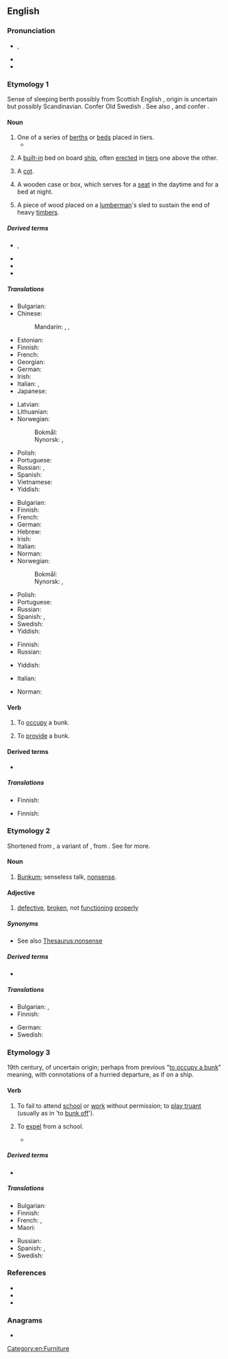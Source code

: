 {{also|Bunk}}
==English==
{{wikipedia}}

===Pronunciation===
* {{enPR|bŭngk}}, {{IPA|en|/bʌŋk/}}
* {{audio|en|En-au-bunk.ogg|Audio (AU)}}
* {{rhymes|en|ʌŋk|s=1}}

===Etymology 1===
Sense of sleeping berth possibly from Scottish English {{m|en|bunker||seat, bench}}, origin is uncertain but possibly Scandinavian.
Confer Old Swedish {{m|gmq-osw|bunke||boards used to protect the cargo of a ship}}.
See also {{m|en|boarding}}, {{m|en|flooring}} and confer {{m|en|bunch}}.

====Noun====
{{en-noun}}

# One of a series of [[berth]]s or [[bed]]s placed in tiers.
#* {{quote-book|en|year=1913|author=[[w:Robert Barr (writer)|Robert Barr]]
|title=Lord Stranleigh Abroad
|chapter=6|url=http://openlibrary.org/works/OL1796924W
|passage=The men resided in a huge bunk house, which consisted of one room only, with a shack outside where the cooking was done. In the large room were a dozen '''bunks''' ; half of them in a very dishevelled state, […]}}
#: {{ux|en|Jane sleeps in the top '''bunk''', and her little sister Lauren takes the bottom '''bunk'''.}}
# {{lb|en|nautical}} A [[built-in]] bed on board [[ship]], often [[erected]] in [[tier]]s one above the other.
# {{lb|en|military}} A [[cot]].
# {{lb|en|US}} A wooden case or box, which serves for a [[seat]] in the daytime and for a bed at night.
# {{lb|en|US|dialect}} A piece of wood placed on a [[lumberman]]'s sled to sustain the end of heavy [[timber]]s.

=====Derived terms=====
* {{l|en|bunk bed}}, {{l|en|bunkbed}}
* {{l|en|bunkhouse}}
* {{l|en|bunkmate}}
* {{l|en|bunkspace}}

=====Translations=====
{{trans-top|one of a series of berth in tiers}}
* Bulgarian: {{t|bg|койка}}
* Chinese:
*: Mandarin: {{t+|cmn|舖位|sc=Hani}}, {{t+|cmn|铺位|tr=pùwèi|sc=Hani}}, {{t+|cmn|床位|tr=chuángwèi|sc=Hani}}
* Estonian: {{t-needed|et}}
* Finnish: {{t+|fi|punkka}}
* French: {{t+|fr|couchette|f}}
* Georgian: {{t-needed|ka}}
* German: {{t+|de|Koje|f}}
* Irish: {{t|ga|bunc|m}}
* Italian: {{t+|it|cuccetta|f}}, {{t+|it|letto a castello|m}}
* Japanese: {{t+|ja|寝台|tr=しんだい, shindai}}
{{trans-mid}}
* Latvian: {{t-needed|lv}}
* Lithuanian: {{t-needed|lt}}
* Norwegian:
*: Bokmål: {{t+|nb|køye|m|f}}
*: Nynorsk: {{t|nn|køye|f}}, {{t|nn|køy|f}}
* Polish: {{t-needed|pl}}
* Portuguese: {{t+|pt|beliche|m}}
* Russian: {{t+|ru|ко́йка|f}}, {{t+|ru|по́лка|f}}
* Spanish: {{t+|es|litera|f}}
* Vietnamese: {{t-needed|vi}}
* Yiddish: {{t|yi|באַנקבעטל|n|sc=Hebr}}
{{trans-bottom}}

{{trans-top|built-in bed on board a ship}}
* Bulgarian: {{t|bg|ко́йка|f}}
* Finnish: {{t+|fi|punkka}}
* French: {{t+|fr|couchette|f}}
* German: {{t+|de|Koje|f}}
* Hebrew: {{t+|he|דַּרְגָּשׁ שֵׁנָה|m|tr=dargash shenah}}
* Irish: {{t|ga|bunc|m}}
* Italian: {{t+|it|cuccetta|f}}
* Norman: {{t|nrf|cabanne|f}} {{qualifier|Jersey}}
* Norwegian:
*: Bokmål: {{t+|nb|køye|m|f}}
*: Nynorsk: {{t|nn|køye|f}}, {{t|nn|køy|f}}
{{trans-mid}}
* Polish: {{t+|pl|koja|f}}
* Portuguese: {{t+|pt|beliche|m}}
* Russian: {{t+|ru|ко́йка|f}}
* Spanish: {{t+|es|litera|f}}, {{t+|es|camarote|m}}
* Swedish: {{t+|sv|koj|c}}
* Yiddish: {{t|yi|באַנקבעטל|n|sc=Hebr}}
{{trans-bottom}}

{{trans-top|(military) cot}}
* Finnish: {{t+|fi|punkka}}
* Russian: {{t+|ru|ко́йка|f}}
{{trans-mid}}
* Yiddish: {{t|yi|באַנקבעטל|n|sc=Hebr}}
{{trans-bottom}}

{{checktrans-top}}
* Italian: {{t+check|it|giaciglio|m}}
{{trans-mid}}
* Norman: {{t-check|nrf|liet d'pathai|m}} {{qualifier|Jersey}}
{{trans-bottom}}

====Verb====
{{en-verb}}

# To [[occupy]] a bunk.
#: {{ux|en|Due to bed shortages, Jeff and Paul had to '''bunk''' together.}}
# To [[provide]] a bunk.

====Derived terms====
* {{l|en|bunk up}}

=====Translations=====
{{trans-top|to occupy a bunk}}
* Finnish: {{t|fi|bunkata}}
{{trans-mid}}
{{trans-bottom}}

{{trans-top|to provide a bunk}}
* Finnish: {{t+|fi|majoittaa}}
{{trans-mid}}
{{trans-bottom}}

===Etymology 2===
Shortened from {{m|en|bunkum}}, a variant of {{m|en|buncombe}}, from {{w|Buncombe County, North Carolina}}. See {{m|en|bunkum}} for more.

====Noun====
{{en-noun|-}}

# {{lb|en|slang}} [[bunkum|Bunkum]]; senseless talk, [[nonsense]].
#: {{ux|en|What she said about me was total '''bunk'''. Don't believe a word}}

====Adjective====
{{en-adjective|-}}

# {{lb|en|slang}} [[defective]], [[broken]], not [[functioning]] [[properly]]

=====Synonyms=====
* See also [[Thesaurus:nonsense]]

=====Derived terms=====
* {{l|en|debunk}}

=====Translations=====
{{trans-top|nonsense}}
* Bulgarian: {{t+|bg|глупости|p}}, {{t+|bg|дрънканици|p}}
* Finnish: {{t+|fi|soopa}}
{{trans-mid}}
* German: {{t+|de|Quatsch|m}}
* Swedish: {{t+|sv|strunt|n}}
{{trans-bottom}}

===Etymology 3===
19th century, of uncertain origin; perhaps from previous "[[bunk#Etymology 1|to occupy a bunk]]" meaning, with connotations of a hurried departure, as if on a ship.

====Verb====
{{en-verb}}

# {{lb|en|British}} To fail to attend [[school]] or [[work]] without permission; to [[play truant]] (usually as in 'to [[bunk off]]').
#: {{ux|en|The naughty boys decided to '''bunk''' school and visit the comic shop.}}
# {{lb|en|dated}} To [[expel]] from a school.
#* {{RQ:Waugh Brideshead Revisited|chapter=4|pages=83–84|pageref=83|passage=She was '''bunked''' from the convent last term. I don't quite know what for.}}

=====Derived terms=====
* {{l|en|bunker}}

=====Translations=====
{{trans-top|to fail to attend school without permission}}
* Bulgarian: {{t|bg|бягам от училище}}
* Finnish: {{t+|fi|lintsata}}
* French: {{t+|fr|faire l’école buissonnière}}, {{t+|fr|buissonner}} {{qualifier|familiar, France}}
* Maori: {{t|mi|takē kura}}
{{trans-mid}}
* Russian: {{t+|ru|прогуливать|impf|sc=Cyrl}}
* Spanish: {{t+|es|hacer novillos}} {{qualifier|colloquial}}, {{t+|es|hacer la cimarra}} {{qualifier|colloquial|Chile}}
* Swedish: {{t+|sv|skolka}}
{{trans-bottom}}

===References===
* {{R:Online Etymology Dictionary}}
* {{R:Websters}}
* {{R:Webster 1913}}

===Anagrams===
* {{anagrams|en|a=bknu|knub}}

[[Category:en:Furniture]]